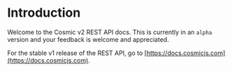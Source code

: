 # Introduction

Welcome to the Cosmic v2 REST API docs. This is currently in an `alpha` version and your feedback is welcome and appreciated.

For the stable v1 release of the REST API, go to [https://docs.cosmicjs.com](https://docs.cosmicjs.com).
